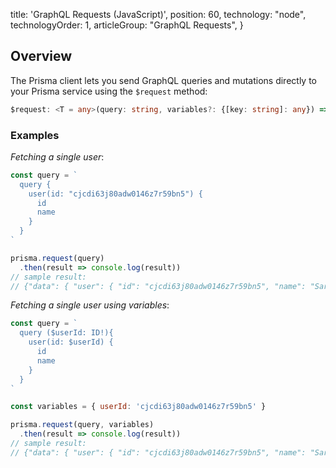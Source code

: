 
  title: 'GraphQL Requests (JavaScript)',
  position: 60,
  technology: "node",
  technologyOrder: 1,
  articleGroup: "GraphQL Requests",
}

## Overview

The Prisma client lets you send GraphQL queries and mutations directly to your Prisma service using the `$request` method:

```ts
$request: <T = any>(query: string, variables?: {[key: string]: any}) => Promise<T>;
```

### Examples

_Fetching a single user_:

```js
const query = `
  query {
    user(id: "cjcdi63j80adw0146z7r59bn5") {
      id
      name
    }
  }
`

prisma.request(query)
  .then(result => console.log(result))
// sample result:
// {"data": { "user": { "id": "cjcdi63j80adw0146z7r59bn5", "name": "Sarah" } } }
```


_Fetching a single user using variables_:

```js
const query = `
  query ($userId: ID!){
    user(id: $userId) {
      id
      name
    }
  }
`

const variables = { userId: 'cjcdi63j80adw0146z7r59bn5' }

prisma.request(query, variables)
  .then(result => console.log(result))
// sample result:
// {"data": { "user": { "id": "cjcdi63j80adw0146z7r59bn5", "name": "Sarah" } } }
```
